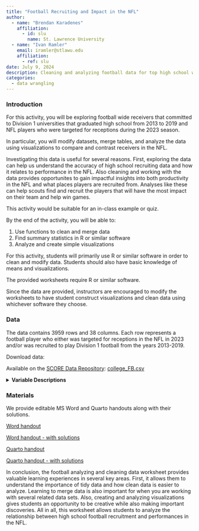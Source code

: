 ```yaml
---
title: "Football Recruiting and Impact in the NFL"
author:
  - name: "Brendan Karadenes"
    affiliation:
      - id: slu
        name: St. Lawrence University
  - name: "Ivan Ramler"
    email: iramler@stlawu.edu
    affiliation:
      - ref: slu
date: July 9, 2024
description: Cleaning and analyzing football data for top high school wide receivers who played in the NFL in 2023.
categories: 
  - data wrangling
---
```


### Introduction

For this activity, you will be exploring football wide receivers that committed to Division 1 universities that graduated high school from 2013 to 2019 and NFL players who were targeted for receptions during the 2023 season.

In particular, you will modify datasets, merge tables, and analyze the data using visualizations to compare and contrast receivers in the NFL. 

Investigating this data is useful for several reasons. First, exploring the data can help us understand the accuracy of high school recruiting data and how it relates to performance in the NFL. Also cleaning and working with the data provides opportunites to gain impactful insights into both productivity in the NFL and what places players are recruited from. Analyses like these can help scouts find and recruit the players that will have the most impact on their team and help win games.

::: {.callout-note collapse="true" title="Activity Length" appearance="minimal"}
This activity would be suitable for an in-class example or quiz.
:::

::: {.callout-note collapse="true" title="Learning Objectives" appearance="minimal"}
By the end of the activity, you will be able to:

1.  Use functions to clean and merge data
2.  Find summary statistics in R or similar software
3.  Analyze and create simple visualizations
:::

::: {.callout-note collapse="true" title="Methods" appearance="minimal"}
For this activity, students will primarily use R or similar software in order to clean and modify data. Students should also have basic knowledge of means and visualizations.
:::

::: {.callout-note collapse="true" title="Technology Requiremens" appearance="minimal"}
The provided worksheets require R or similar software. 

Since the data are provided, instructors are encouraged to modify the worksheets to have student construct visualizations and clean data using whichever software they choose.
:::

### Data

The data contains 3959 rows and 38 columns. Each row represents a football player who either was targeted for receptions in the NFL in 2023 and/or was recruited to play Division 1 football from the years 2013-2019.

Download data: 

Available on the [SCORE Data Repository](https://data.scorenetwork.org/): [college_FB.csv](https://github.com/SCOREnetworkorg/sports-data-repository/raw/main/data/college_FB.csv)

<details>
<summary><b>Variable Descriptions</b></summary>


| Variable               | Description                                                                                                                                                                           |
|-------------------|-----------------------------------------------------|
| Rk                     | rank based on number of receptions                                                                                                                                                    |
| Player                 | first and last name of the player                                                                                                                                                     |
| Tm                     | NFL team                                                                                                                                                                              |
| Age                    | age in years of player                                                                                                                                                                |
| Pos                    | player position either wide receiver (WR), tight end (TE), running back (RB), corner back (CB), fullback (FB), defensive tackle (DT), guard (G), linebacker (LB), or quarterback (QB) |
| G                      | number of games played                                                                                                                                                                |
| GS                     | number of games started                                                                                                                                                               |
| Tgt                    | total times targeted for a pass                                                                                                                                                       |
| Rec                    | total number of receptions                                                                                                                                                            |
| Ctch%                  | percentage of passes caught                                                                                                                                                           |
| Yds                    | total number of receiving yards                                                                                                                                                       |
| Y/R                    | average number of yards per reception                                                                                                                                                 |
| TD                     | number of receiving touchdowns                                                                                                                                                        |
| 1D                     | number of first downs                                                                                                                                                                 |
| Succ%                  | player gains 40% of yards to go on first down, 60% on second down, or 100% on third or fourth down                                                                                    |
| Lng                    | longest reception in yards                                                                                                                                                            |
| Y/Tgt                  | number of receiving yards per target                                                                                                                                                  |
| R/G                    | number of receptions per game                                                                                                                                                         |
| Y/G                    | number of yards per game                                                                                                                                                              |
| Fmb                    | number of fumbles                                                                                                                                                                     |
| Id                     | identification number of the player in the dataset                                                                                                                                    |
| AthleteId              | unique id number for each recruit                                                                                                                                                     |
| RecruitType            | type of school the player got recruited from (i.e. highschool)                                                                                                                        |
| Year                   | player's highschool graduation year                                                                                                                                                   |
| Ranking                | prospect ranking                                                                                                                                                                      |
| School                 | name of school being recruited out of                                                                                                                                                 |
| CommittedTo            | college player is committed to play at                                                                                                                                                |
| Position               | position of the player (wide receiver)                                                                                                                                                |
| Height                 | player's height in inches                                                                                                                                                             |
| Weight                 | player's weight in pounds                                                                                                                                                             |
| Stars                  | ranking based on chance in play in college or NFL from 0-5                                                                                                                            |
| Rating                 | rating of prospect from 0 to 1                                                                                                                                                        |
| City                   | home city of the prospect                                                                                                                                                             |
| StateProvince          | home US state/Canadian province of the player (including Washington DC)                                                                                                               |
| Country                | home country of the prospect (either US or Canada)                                                                                                                                    |
| HometownInfo Latitude  | latitude of the player's hometown                                                                                                                                                     |
| HometownInfo Longitude | longitude of the player's hometown                                                                                                                                                    |
| HometownInfo FipsCode  | FIPS code of the player's hometown                                                                                                                                                    |

**Data Sources**

[Pro Football Reference](https://www.pro-football-reference.com/){target="_blank"}

[College Football Data](https://collegefootballdata.com/){target="_blank"}

</details>

### Materials

We provide editable MS Word and Quarto handouts along with their solutions.

[Word handout](football_ws_doc.docx)

[Word handout - with solutions](football_ws_doc_key.docx)

[Quarto handout](football_ws.qmd)

[Quarto handout - with solutions](football_ws_key.qmd)

::: {.callout-note collapse="true" title="Conclusion" appearance="minimal"}
In conclusion, the football analyzing and cleaning data worksheet provides valuable learning experiences in several key areas. First, it allows them to understand the importance of tidy data and how clean data is easier to analyze. Learning to merge data is also important for when you are working with several related data sets. Also, creating and analyzing visualizations gives students an opportunity to be creative while also making important discoveries. All in all, this worksheet allows students to analyze the relationship between high school football recruitment and performances in the NFL.
:::
